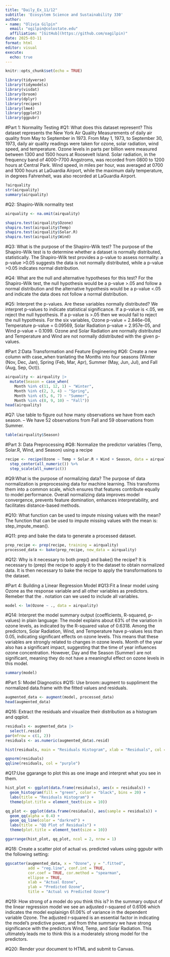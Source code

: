 ```yaml
---
title: "Daily_Ex_11/12"
subtitle: 'Ecosystem Science and Sustainability 330'
author: 
- name: "Olivia Gilpin"
  email: "ogilpin@colostate.edu"
  affiliation: "[GitHub](https://github.com/oagilpin)"
date: 2025-03-11
format: html
editor: visual
execute:
  echo: true
---
```


```r
knitr::opts_chunk$set(echo = TRUE)
```

```r
library(tidyverse)
library(tidymodels)
library(visdat)
library(broom)
library(dplyr)
library(recipes)
library(lme4)
library(ggplot2)
library(ggpubr)
```

#Part 1: Normality Testing
#Q1: What does this dataset represent? This dataset represents the New York Air Quality Measurements of daily air quality from May to September in 1973.  From May 1, 1973, to September 30, 1973, daily air quality readings were taken for ozone, solar radiation, wind speed, and temperature. Ozone levels in parts per billion were measured between 1300 and 1500 hours at Roosevelt Island. Solar radiation, in the frequency band of 4000–7700 Angstroms, was recorded from 0800 to 1200 hours at Central Park. Wind speed, in miles per hour, was averaged at 0700 and 1000 hours at LaGuardia Airport, while the maximum daily temperature, in degrees Fahrenheit, was also recorded at LaGuardia Airport.
```r
?airquality 
str(airquality)
summary(airquality)
```

#Q2: Shapiro-Wilk normality test
```r
airquality <- na.omit(airquality)

shapiro.test(airquality$Ozone)
shapiro.test(airquality$Temp)
shapiro.test(airquality$Solar.R)
shapiro.test(airquality$Wind)
```

#Q3: What is the purpose of the Shapiro-Wilk test? The purpose of the Shapiro-Wilk test is to determine whether a dataset is normally distributed, statistically. The Shapiro-Wilk test provides a p-value to assess normality: a p-value >0.05 suggests the data is not normally distributed, while a p-value >0.05 indicates normal distribution.


#Q4: What are the null and alternative hypotheses for this test? For the Shapiro-Wilk test, the null hypothesis would be a p-value >.05 and follow a normal distribution and the alternative hypothesis would be a p-value <.05 and indicate the data does not follow a normal distribution.

#Q5: Interpret the p-values. Are these variables normally distributed? We interpret p-values to indicate statistical significance. If a p-value is <.05, we reject the null hypothesis. If a p-value is >.05 then we would fail to reject the null hypothesis. For the six variables, Ozone p-value = 2.846e-08, Temperature p-value = 0.09569, Solar Radiation p-value = 2.957e-05, and Wind p-value = 0.1099. Ozone and Solar Radiation are normally distributed and Temperature and Wind are not normally ddistributed with the given p-values. 

#Part 2:Data Transformation and Feature Engineering
#Q6: Create a new column with case_when tranlating the Months into four seasons (Winter (Nov, Dec, Jan), Spring (Feb, Mar, Apr), Summer (May, Jun, Jul), and Fall (Aug, Sep, Oct)).
```r
airquality <- airquality |>
  mutate(Season = case_when(
    Month %in% c(11, 12, 1) ~ "Winter",
    Month %in% c(2, 3, 4) ~ "Spring",
    Month %in% c(5, 6, 7) ~ "Summer",
    Month %in% c(8, 9, 10) ~ "Fall"))
head(airquality)
```

#Q7: Use table to figure out how many observations we have from each season. -- We have 52 observations from Fall and 59 observations from Summer. 
```r
table(airquality$Season)
```



#Part 3: Data Preprocessing
#Q8: Normalize the predictor variables (Temp, Solar.R, Wind, and Season) using a recipe
```r
recipe <- recipe(Ozone ~ Temp + Solar.R + Wind + Season, data = airquality) %>%
  step_center(all_numeric()) %>%  
  step_scale(all_numeric())
```


#Q9:What is the purpose of normalizing data? The purpose of data normalization is preprocessing data for machine learning. This transforms them into a common scale, which ensures that features contribute equally to model performance. Overall normalizing data improves model convergence, prevents feature domination, enhances interpretability, and facilitates distance-based methods.

#Q10: What function can be used to impute missing values with the mean? The function that can be used to impute missing values with the mean is: step_impute_mean().

#Q11: prep and bake the data to generate a processed dataset.
```r
prep_recipe <- prep(recipe, training = airquality)
processed_data <- bake(prep_recipe, new_data = airquality)
```

#Q12: Why is it necessary to both prep() and bake() the recipe? It is necessary to (prep) the recipe to apply it to the dataset to obtain normalized data. It is then necessary to bake the recipe to apply the transformations to the dataset.


#Part 4: Building a Linear Regression Model
#Q13:Fit a linear model using Ozone as the response variable and all other variables as predictors. Remeber that the . notation can we used to include all variables.
```r
model <- lm(Ozone ~ ., data = airquality)
```

#Q14: Interpret the model summary output (coefficients, R-squared, p-values) in plain language: The model explains about 63% of the variation in ozone levels, as indicated by the R-squared value of 0.6318. Among the predictors, Solar Radiation, Wind, and Temperature have p-values less than 0.05, indicating significant effects on ozone levels. This means that these variables are strongly related to changes in ozone levels. Month of the year also has a significant impact, suggesting that the time of year influences ozone concentration. However, Day and the Season (Summer) are not significant, meaning they do not have a meaningful effect on ozone levels in this model.
```r
summary(model)
```

#Part 5: Model Diagnostics
#Q15: Use broom::augment to suppliment the normalized data.frame with the fitted values and residuals.
```r
augmented_data <- augment(model, processed_data)
head(augmented_data)
```

#Q16: Extract the residuals and visualize their distribution as a histogram and qqplot.
```r
residuals <- augmented_data |>
  select(.resid)
par(mfrow = c(1, 2))  
residuals <- as.numeric(augmented_data$.resid)

hist(residuals, main = "Residuals Histogram", xlab = "Residuals", col = "green")

qqnorm(residuals)
qqline(residuals, col = "purple")
```


#Q17:Use ggarange to plot this as one image and interpret what you see in them.
```r
hist_plot <- ggplot(data.frame(residuals), aes(x = residuals)) +
  geom_histogram(fill = "green", color = "black", bins = 20) +
  labs(title = "Residuals Histogram") +
  theme(plot.title = element_text(size = 10))

qq_plot <- ggplot(data.frame(residuals), aes(sample = residuals)) +
  geom_qq(alpha = 0.4) +
  geom_qq_line(color = "darkred") +
  labs(title = "QQ Plot of Residuals") + 
  theme(plot.title = element_text(size = 10))

ggarrange(hist_plot, qq_plot, ncol = 2, nrow = 1)
```


#Q18: Create a scatter plot of actual vs. predicted values using ggpubr with the following setting:
```r
ggscatter(augmented_data, x = "Ozone", y = ".fitted",
          add = "reg.line", conf.int = TRUE,
          cor.coef = TRUE, cor.method = "spearman",
          ellipse = TRUE,
          xlab = "Actual Ozone",    
          ylab = "Predicted Ozone", 
          title = "Actual vs Predicted Ozone") 
```


#Q19: How strong of a model do you think this is? In the summary output of the linear regression model we see an adjusted r-squared of 0.6106 which indicates the model explainign 61.06% of variance in the dependent variable Ozone. The adjusted r-squared is an essential factor in indicating the model's predictive power, and from thhe summary we have strong significance with the predictors Wind, Temp, and Solar Radiation. This ultimately leads me to think this is a moderately strong model for the predictors. 


#Q20: Render your document to HTML and submit to Canvas. 






